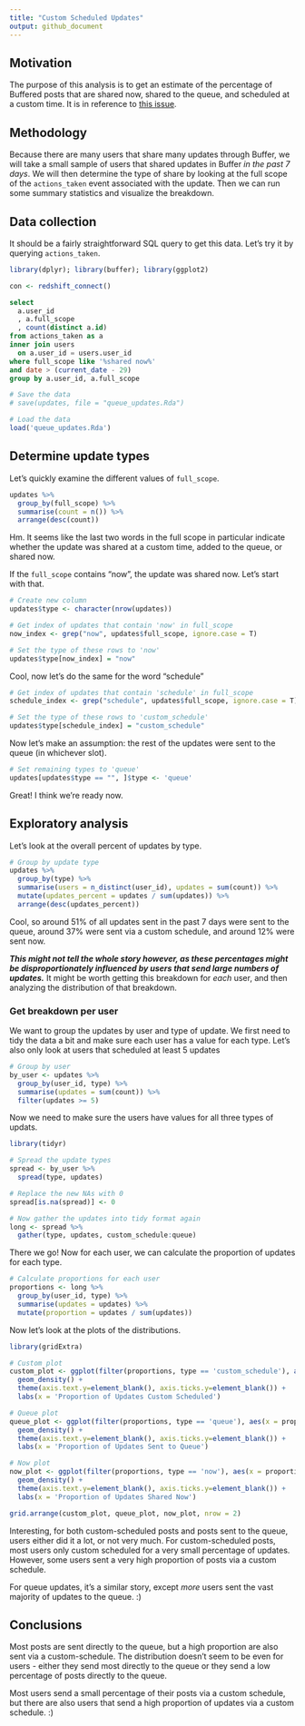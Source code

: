 ```yaml
---
title: "Custom Scheduled Updates"
output: github_document
---
```


## Motivation
The purpose of this analysis is to get an estimate of the percentage of Buffered posts that are shared now, shared to the queue, and scheduled at a custom time. It is in reference to [this issue](https://github.com/bufferapp/data-team/issues/63).

## Methodology
Because there are many users that share many updates through Buffer, we will take a small sample of users that shared updates in Buffer _in the past 7 days_. We will then determine the type of share by looking at the full scope of the `actions_taken` event associated with the update. Then we can run some summary statistics and visualize the breakdown.

## Data collection
It should be a fairly straightforward SQL query to get this data. Let's try it by querying `actions_taken`.

```r
library(dplyr); library(buffer); library(ggplot2)
```

```r
con <- redshift_connect()
```

```sql
select
  a.user_id
  , a.full_scope
  , count(distinct a.id)
from actions_taken as a
inner join users
  on a.user_id = users.user_id
where full_scope like '%shared now%'
and date > (current_date - 29)
group by a.user_id, a.full_scope
```

```r
# Save the data
# save(updates, file = "queue_updates.Rda")

# Load the data
load('queue_updates.Rda')
```

## Determine update types
Let's quickly examine the different values of `full_scope`.

```r
updates %>%
  group_by(full_scope) %>%
  summarise(count = n()) %>%
  arrange(desc(count))
```

Hm. It seems like the last two words in the full scope in particular indicate whether the update was shared at a custom time, added to the queue, or shared now. 

If the `full_scope` contains "now", the update was shared now. Let's start with that.

```r
# Create new column
updates$type <- character(nrow(updates))

# Get index of updates that contain 'now' in full_scope
now_index <- grep("now", updates$full_scope, ignore.case = T)

# Set the type of these rows to 'now'
updates$type[now_index] = "now"
```

Cool, now let's do the same for the word "schedule"

```r
# Get index of updates that contain 'schedule' in full_scope
schedule_index <- grep("schedule", updates$full_scope, ignore.case = T)

# Set the type of these rows to 'custom_schedule'
updates$type[schedule_index] = "custom_schedule"
```

Now let's make an assumption: the rest of the updates were sent to the queue (in whichever slot).

```r
# Set remaining types to 'queue'
updates[updates$type == "", ]$type <- 'queue'
```

Great! I think we're ready now. 

## Exploratory analysis
Let's look at the overall percent of updates by type.

```r
# Group by update type
updates %>% 
  group_by(type) %>%
  summarise(users = n_distinct(user_id), updates = sum(count)) %>%
  mutate(updates_percent = updates / sum(updates)) %>%
  arrange(desc(updates_percent))
```

Cool, so around 51% of all updates sent in the past 7 days were sent to the queue, around 37% were sent via a custom schedule, and around 12% were sent now.

**_This might not tell the whole story however, as these percentages might be disproportionately influenced by users that send large numbers of updates._** It might be worth getting this breakdown for _each_ user, and then analyzing the distribution of that breakdown.

### Get breakdown per user
We want to group the updates by user and type of update. We first need to tidy the data a bit and make sure each user has a value for each type. Let's also only look at users that scheduled at least 5 updates

```r
# Group by user
by_user <- updates %>%
  group_by(user_id, type) %>%
  summarise(updates = sum(count)) %>%
  filter(updates >= 5)
``` 

Now we need to make sure the users have values for all three types of updats.

```r
library(tidyr)

# Spread the update types
spread <- by_user %>%
  spread(type, updates)

# Replace the new NAs with 0
spread[is.na(spread)] <- 0

# Now gather the updates into tidy format again
long <- spread %>%
  gather(type, updates, custom_schedule:queue)
```

There we go! Now for each user, we can calculate the proportion of updates for each type.

```r
# Calculate proportions for each user
proportions <- long %>%
  group_by(user_id, type) %>%
  summarise(updates = updates) %>%
  mutate(proportion = updates / sum(updates))
```

Now let's look at the plots of the distributions. 
```r
library(gridExtra)

# Custom plot
custom_plot <- ggplot(filter(proportions, type == 'custom_schedule'), aes(x = proportion)) + 
  geom_density() + 
  theme(axis.text.y=element_blank(), axis.ticks.y=element_blank()) +
  labs(x = 'Proportion of Updates Custom Scheduled')

# Queue plot
queue_plot <- ggplot(filter(proportions, type == 'queue'), aes(x = proportion)) + 
  geom_density() + 
  theme(axis.text.y=element_blank(), axis.ticks.y=element_blank()) +
  labs(x = 'Proportion of Updates Sent to Queue')

# Now plot
now_plot <- ggplot(filter(proportions, type == 'now'), aes(x = proportion)) + 
  geom_density() + 
  theme(axis.text.y=element_blank(), axis.ticks.y=element_blank()) +
  labs(x = 'Proportion of Updates Shared Now')

grid.arrange(custom_plot, queue_plot, now_plot, nrow = 2)
```

Interesting, for both custom-scheduled posts and posts sent to the queue, users either did it a lot, or not very much. For custom-scheduled posts, most users only custom scheduled for a very small percentage of updates. However, some users sent a very high proportion of posts via a custom schedule.

For queue updates, it's a similar story, except _more_ users sent the vast majority of updates to the queue. :) 

## Conclusions
Most posts are sent directly to the queue, but a high proportion are also sent via a custom-schedule. The distribution doesn't seem to be even for users - either they send most directly to the queue or they send a low percentage of posts directly to the queue. 

Most users send a small percentage of their posts via a custom schedule, but there are also users that send a high proportion of updates via a custom schedule. :) 